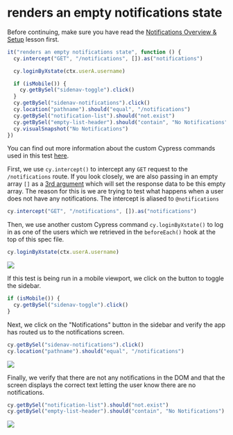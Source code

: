 # renders an empty notifications state

Before continuing, make sure you have read the [Notifications Overview & Setup](Notifications%20Overview%20&%20Setup%206a27a2d9b5434a229982931bf0821066.md) lesson first.

```js
it("renders an empty notifications state", function () {
  cy.intercept("GET", "/notifications", []).as("notifications")

  cy.loginByXstate(ctx.userA.username)

  if (isMobile()) {
    cy.getBySel("sidenav-toggle").click()
  }
  cy.getBySel("sidenav-notifications").click()
  cy.location("pathname").should("equal", "/notifications")
  cy.getBySel("notification-list").should("not.exist")
  cy.getBySel("empty-list-header").should("contain", "No Notifications")
  cy.visualSnapshot("No Notifications")
})
```

You can find out more information about the custom Cypress commands used in this test [here](/real-world-examples/custom-cypress-commands).

First, we use `cy.intercept()` to intercept any `GET` request to the `/notifications` route. If you look closely, we are also passing in an empty array `[]` as a [3rd argument](https://docs.cypress.io/api/commands/intercept#Arguments) which will set the response data to be this empty array. The reason for this is we are trying to test what happens when a user does not have any notifications. The intercept is aliased to `@notifications`

```js
cy.intercept("GET", "/notifications", []).as("notifications")
```

Then, we use another custom Cypress command `cy.loginByXstate()` to log in as one of the users which we retrieved in the `beforeEach()` hook at the top of this spec file.

```js
cy.loginByXstate(ctx.userA.username)
```

![](/images/real-world-examples/notifications/renders-an-empty-notifications-state/Screen_Shot_2021-09-16_at_9.09.45_AM.png)

If this test is being run in a mobile viewport, we click on the button to toggle the sidebar.

```js
if (isMobile()) {
  cy.getBySel("sidenav-toggle").click()
}
```

Next, we click on the "Notifications" button in the sidebar and verify the app has routed us to the notifications screen.

```js
cy.getBySel("sidenav-notifications").click()
cy.location("pathname").should("equal", "/notifications")
```

![](/images/real-world-examples/notifications/renders-an-empty-notifications-state/Screen_Shot_2021-09-16_at_9.10.15_AM.png)

Finally, we verify that there are not any notifications in the DOM and that the screen displays the correct text letting the user know there are no notifications.

```js
cy.getBySel("notification-list").should("not.exist")
cy.getBySel("empty-list-header").should("contain", "No Notifications")
```

![](/images/real-world-examples/notifications/renders-an-empty-notifications-state/Screen_Shot_2021-09-16_at_9.10.31_AM.png)
